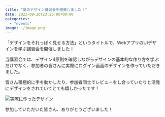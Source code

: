 ```yaml
---
title: "夏のデザイン講習会を開催しました！"
date: 2023-09-26T23:25:00+09:00
categories:
  - "events"
image: ./image.png
---
```


「デザインをそれっぽく見せる方法」というタイトルで、WebアプリのUIデザインを学ぶ講習会を開催しました！

当講習会では、デザイン4原則を確認しながらデザインの基本的な作り方を学ぶだけでなく、参加者の皆さんに実際にログイン画面のデザインを作っていただきました。

皆さん積極的に手を動かしたり、参加者同士でレビューをし合っていたりと活発にデザインをされていてとても嬉しかったです！

![実際に作ったデザイン](./image2.png)

参加していただいた皆さん、ありがとうございました！
